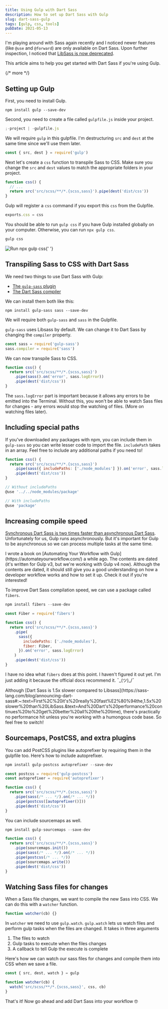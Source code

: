 ```yaml
---
title: Using Gulp with Dart Sass
description: How to set up Dart Sass with Gulp
slug: dart-sass-gulp
tags: [gulp, css, tools]
pubDate: 2021-05-13
---
```


I'm playing around with Sass again recently and I noticed newer features (like `@use` and `@forward`) are only available on Dart Sass. Upon further inspection, I noticed that [LibSass is now deprecated](https://sass-lang.com/blog/libsass-is-deprecated).

This article aims to help you get started with Dart Sass if you're using Gulp.

{/* more */}

## Setting up Gulp

First, you need to install Gulp.

```shell
npm install gulp --save-dev
```

Second, you need to create a file called `gulpfile.js` inside your project.

```javascript
;-project | -gulpfile.js
```

We will require `gulp` in this gulpfile. I'm destructuring `src` and `dest` at the same time since we'll use them later.

```javascript
const { src, dest } = require('gulp')
```

Next let's create a `css` function to transpile Sass to CSS. Make sure you change the `src` and `dest` values to match the appropriate folders in your project.

```javascript
function css() {
  // ...
  return src('src/scss/**/*.{scss,sass}').pipe(dest('dist/css'))
}
```

Gulp will register a `css` command if you export this `css` from the Gulpfile.

```javascript
exports.css = css
```

You should be able to run `gulp css` if you have Gulp installed globally on your computer. Otherwise, you can run `npx gulp css`.

```javascript
gulp css
```

<Image
  src='/images/2021/dart-sass-gulp/npx-gulp-css.png'
  alt='Run npx gulp css'
/>{' '}

## Transpiling Sass to CSS with Dart Sass

We need two things to use Dart Sass with Gulp:

- [The `gulp-sass` plugin](https://www.npmjs.com/package/gulp-sass)
- [The Dart Sass compiler](https://www.npmjs.com/package/sass)

We can install them both like this:

```shell
npm install gulp-sass sass --save-dev
```

We will require both `gulp-sass` and `sass` in the Gulpfile.

`gulp-sass` uses Libsass by default. We can change it to Dart Sass by changing the `compiler` property.

```javascript
const sass = require('gulp-sass')
sass.compiler = require('sass')
```

We can now transpile Sass to CSS.

```javascript
function css() {
  return src('src/scss/**/*.{scss,sass}')
    .pipe(sass().on('error', sass.logError))
    .pipe(dest('dist/css'))
}
```

The `sass.logError` part is important because it allows any errors to be emitted into the Terminal. Without this, you won't be able to watch Sass files for changes - any errors would stop the watching of files. (More on watching files later).

## Including special paths

If you've downloaded any packages with npm, you can include them in `gulp-sass` so you can write lesser code to import the file. `includePath` takes in an array. Feel free to include any additional paths if you need to!

```javascript
function css() {
  return src('src/scss/**/*.{scss,sass}')
    .pipe(sass({ includePaths: ['./node_modules'] }).on('error', sass.logError))
    .pipe(dest('dist/css'))
}
```

```javascript
// Without includePaths
@use '../../node_modules/package'

// With includePaths
@use 'package'
```

## Increasing compile speed

[Synchronous Dart Sass is two times faster than asynchronous Dart Sass](https://www.npmjs.com/package/sass). Unfortunately for us, Gulp runs asynchronously. But it's important for Gulp to be asynchronous so we can process multiple tasks at the same time.

<Callout>
  I wrote a book on [Automating Your Workflow with
  Gulp](https://automateyourworkflow.com/) a while ago. The contents are dated
  (it's written for Gulp v3, but we're working with Gulp v4 now). Although the
  contents are dated, it should still give you a good understanding on how a
  developer workflow works and how to set it up. Check it out if you're
  interested!
</Callout>

To improve Dart Sass compilation speed, we can use a package called `fibers`.

```javascript
npm install fibers --save-dev
```

```javascript
const Fiber = require('fibers')

function css() {
  return src('src/scss/**/*.{scss,sass}')
    .pipe(
      sass({
        includePaths: ['./node_modules'],
        fiber: Fiber,
      }).on('error', sass.logError)
    )
    .pipe(dest('dist/css'))
}
```

I have no idea what `fibers` does at this point. I haven't figured it out yet. I'm just adding it because the official docs recommend it. ¯\_(ツ)\_/¯

<Callout>
  Although [Dart Sass is 1.5x slower compared to
  Libsass](https://sass-lang.com/blog/announcing-dart-sass#:~:text=First%2C%20it's%20really%20fast%E2%80%94the,1.5x%20slower%20than%20LibSass.&text=And%20Dart's%20performance%20continues%20to%20get%20better%20all%20the%20time),
  there's practically no performance hit unless you're working with a humongous
  code base. So feel free to switch!
</Callout>

## Sourcemaps, PostCSS, and extra plugins

You can add PostCSS plugins like autoprefixer by requiring them in the gulpfile too. Here's how to include autoprefixer.

```javascript
npm install gulp-postcss autoprefixer --save-dev
```

```javascript
const postcss = require('gulp-postcss')
const autoprefixer = require('autoprefixer')

function css() {
  return src('src/scss/**/*.{scss,sass}')
    .pipe(sass(/* ... */).on(/* ... */))
    .pipe(postcss([autoprefixer()]))
    .pipe(dest('dist/css'))
}
```

You can include sourcemaps as well.

```javascript
npm install gulp-sourcemaps --save-dev
```

```javascript
function css() {
  return src('src/scss/**/*.{scss,sass}')
    .pipe(sourcemaps.init())
    .pipe(sass(/* ... */).on(/* ... */))
    .pipe(postcss(/* ... */))
    .pipe(sourcemaps.write())
    .pipe(dest('dist/css'))
}
```

## Watching Sass files for changes

When a Sass file changes, we want to compile the new Sass into CSS. We can do this with a `watcher` function.

```javascript
function watcher(cb) {}
```

In `watcher` we need to use `gulp.watch`. `gulp.watch` lets us watch files and perform gulp tasks when the files are changed. It takes in three arguments

1. The files to watch
2. Gulp tasks to execute when the files changes
3. A callback to tell Gulp the execute is complete

Here's how we can watch our sass files for changes and compile them into CSS when we save a file.

```javascript
const { src, dest, watch } = gulp

function watcher(cb) {
  watch('src/scss/**/*.{scss,sass}', css, cb)
}
```

That's it! Now go ahead and add Dart Sass into your workflow 🤓
